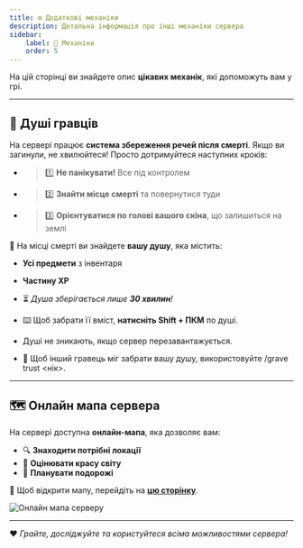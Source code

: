 ```yaml
---
title: ⚙️ Додаткові механіки
description: Детальна інформація про інші механіки сервера
sidebar:
    label: 🦾 Механіки
    order: 5
---
```



На цій сторінці ви знайдете опис **цікавих механік**, які допоможуть вам у грі.

---

## 👻 Душі гравців

На сервері працює **система збереження речей після смерті**.
Якщо ви загинули, не хвилюйтеся! Просто дотримуйтеся наступних кроків:

- > 1️⃣ **Не панікувати!** Все під контролем
- > 2️⃣ **Знайти місце смерті** та повернутися туди
- > 3️⃣ **Орієнтуватися по голові вашого скіна**, що залишиться на землі

📌 На місці смерті ви знайдете **вашу душу**, яка містить:
- **Усі предмети** з інвентаря
- **Частину XP**

- ⏳ *Душа зберігається лише **30 хвилин**!*

- ⌨️ Щоб забрати її вміст, **натисніть Shift + ПКМ** по душі.

- Душі не зникають, якщо сервер перезавантажується.

- 💬 Щоб інший гравець міг забрати вашу душу, використовуйте /grave trust \<нік\>.

---

## 🗺️ Онлайн мапа сервера

На сервері доступна **онлайн-мапа**, яка дозволяє вам:
- 🔍 **Знаходити потрібні локації**
- 🌄 **Оцінювати красу світу**
- 📍 **Планувати подорожі**

📌 Щоб відкрити мапу, перейдіть на **[цю сторінку](https://map.uaproject.xyz/)**.

<p align={"center"}>
    <img src={bluemap.src} width={"100%"} alt="Онлайн мапа серверу"/>
</p>

---

❤️ *Грайте, досліджуйте та користуйтеся всіма можливостями сервера!*